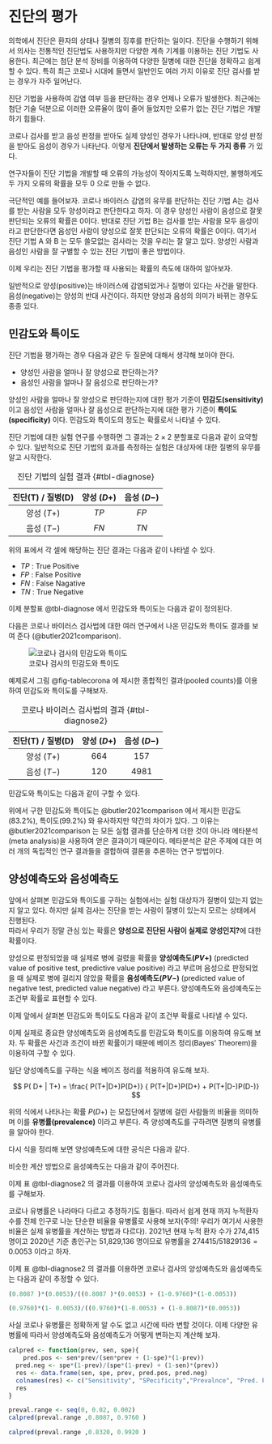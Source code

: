 

# 진단의 평가 {#sensitivity}

의학에서 진단은 환자의 상태나 질병의 징후를 판단하는 일이다. 진단을 수행하기 위해서 의사는 전통적인 진단법도 사용하지만 다양한 계측 기계를 이용하는  진단 기법도 사용한다.
최근에는 첨단 분석 장비를 이용하여 다양한 질병에 대한 진단을 정확하고 쉽게 할 수 있다. 
특히 최근 코로나 시대에 들면서 일반인도 여러 가지 이유로 진단 검사를 받는 경우가 자주 일어난다. 


진단 기법을 사용하여 감염 여부 등을 판단하는 경우 언제나 오류가 발생한다. 최근에는 첨단 기술 덕분으로 이러한 오류율이 많이 줄어 들었지만 
오류가 없는 진단 기법은 개발하기 힘들다.    


코로나 검사를 받고 음성 판정을 받아도 실제 양성인 경우가 나타나며, 반대로 양성 판정을 받아도 음성이 경우가 나타난다. 이렇게 **진단에서 발생하는 오류는 두 가지 종류** 가 있다. 

연구자들이 진단 기법을 개발할 때 오류의 가능성이 작아지도록 노력하지만, 불행하게도 두 가지 오류의 확률을 모두 0 으로 만들 수 없다.

극단적인 예를 들어보자. 코로나 바이러스 감염의 유무를 판단하는 진단 기법 A는  검사를 받는 사람을 모두 양성이라고 판단한다고 하자. 
이 경우 양성인 사람이 음성으로 잘못 판단되는 오류의 확률은 0이다. 반대로  진단 기법 B는  검사를 받는 사람을 모두 음성이라고 판단한다면 
음성인 사람이 양성으로 잘못 판단되는 오류의 확률은 0이다. 여기서 진단 기법 A 와 B 는 모두 쓸모없는 검사라는 것을 우리는 잘 알고 있다.
양성인 사람과 음성인 사람을  잘 구별할 수 있는 진단 기법이 좋은 방법이다.

이제 우리는 진단 기법을 평가할 때 사용되는 확률의 측도에 대하여 알아보자. 

::: {.callout-note}
일반적으로 양성(positive)는 바이러스에 감염되었거나 질병이 있다는 사건을 말한다. 음성(negative)는 양성의 반대 사건이다. 하지만 양성과 음성의 의미가 바뀌는 경우도 종종 있다.
:::

## 민감도와 특이도 

진단 기법을 평가하는 경우 다음과 같은 두 질문에 대해서 생각해 보아야 한다.

- 양성인 사람을 얼마나 잘 양성으로 판단하는가?
- 음성인 사람을 얼마나 잘 음성으로 판단하는가?

양성인 사람을 얼마나 잘 양성으로 판단하는지에 대한  평가 기준이 **민감도(sensitivity)** 이고 
음성인 사람을 얼마나 잘 음성으로 판단하는지에 대한 평가 기준이 **특이도(specificity)** 이다.
민감도와 특이도의 정도는 확률로서 나타낼 수 있다. 


진단 기법에 대한 실험 연구를 수행하면 그 결과는 $2 \times 2$ 분할표로 다음과 같이 요약할 수 있다. 일반적으로 진단 기법의 효과를 측정하는 실험은 대상자에 대한 질병의 유무를 알고 시작한다.  

|진단(T) / 질병(D)  | 양성 ($D+$)    | 음성 ($D-$)    | 
|:---------------:|:---------:|:-----------:|
| 양성 ($T+$) |$TP$  |  $FP$   |
| 음성 ($T-$)  | $FN$ |  $TN$   |

: 진단 기법의 실험 결과 {#tbl-diagnose}  

위의 표에서 각 셀에 해당하는 진단 결과는 다음과 같이 나타낼 수 있다.

- $TP$ : True Positive
- $FP$ : False Positive
- $FN$ : False Nagative
- $TN$ :  True Negative

이제 분할표 @tbl-diagnose 에서 민감도와 특이도는 다음과 같이 정의된다.

\begin{align}
\text{Sensitivity}(민감도) & = \frac{TP}{TP+FN} \\
\text{Specificity}(특이도) & = \frac{TN}{FP+TN}
\end{align}

다음은 코로나 바이러스 검사법에 대한 여러 연구에서 나온 민감도와 특이도 결과를 보여 준다 (@butler2021comparison).


![코로나 검사의 민감도와 특이도](../myimages/corona.png){#fig-tablecorona}


예제로서 그림 @fig-tablecorona 에 제시한 종합적인 결과(pooled counts)를 이용하여 민감도와 특이도를 구해보자. 

|진단(T) / 질병(D)  | 양성 ($D+$)    | 음성 ($D-$)    | 
|:---------------:|:---------:|:-----------:|
| 양성 ($T+$) |$664$  |  $157$   |
| 음성 ($T-$)  | $120$ |  $4981$   |
: 코로나 바이러스 검사법의 결과 {#tbl-diagnose2} 

민감도와 특이도는 다음과 같이 구할 수 있다.

\begin{align*}
\text{Sensitivity} & = \frac{664}{664+157} =  0.8087 \\
\text{Specificity} & = \frac{4891}{120+4891} =  0.9760
\end{align*}


위에서 구한 민감도와 특이도는  @butler2021comparison 에서 제시한 민감도(83.2\%), 특이도(99.2\%) 와 유사하지만 약간의 차이가 있다. 그 이유는  @butler2021comparison 는
모든 실험 결과를 단순하게 더한 것이 아니라 메타분석(meta analysis)을 사용하여 얻은 결과이기 때문이다.  메타분석은 같은 주제에 대한 여러 개의 독립적인 연구 결과들을 결합하여 결론을 추론하는 연구 방법이다.   

## 양성예측도와 음성예측도 

앞에서 살펴본 민감도와 특이도를 구하는 실험에서는 실험 대상자가 질병이 있는지 없는지 알고 있다. 하지만 실제 검사는 진단을 받는 사람이 질병이 있는지 모르는 상태에서 진행된다.  
따라서 우리가 정말 관심 있는 확률은 **양성으로 진단된 사람이 실제로 양성인지?**에 대한 확률이다. 

양성으로 판정되었을 때 실제로 병에 걸렸을 확률을 **양성예측도($PV+$)** (predicted value of positive test, predictive value positive) 라고 부르며 음성으로 판정되었을 때 실제로 병에 걸리지 않았을 확률을 **음성예측도($PV-$)** (predicted value of negative test, predicted value negative) 라고 부른다. 양성예측도와 음성예측도는 조건부 확률로 표현할 수 있다.

\begin{align}
PV+ & = P( D+ | T+) \\
PV- & = P( D- | T-)
\end{align}

이제 앞에서 살펴본 민감도와 특이도도 다음과 같이 조건부 확률로 나타낼 수 있다.

\begin{align}
\text{Sensitivity} & =  P(T+|D+) \\
\text{Specificity} & =  P(T-|D-)
\end{align}

이제 실제로 중요한 양성예측도와 음성예측도를 민감도와 특이도를 이용하여 유도해 보자.
두 확률은 사건과 조건이 바뀐 확률이기 때문에 베이즈 정리(Bayes' Theorem)을 이용하여 구할 수 있다.

일단 양성예측도를 구하는 식을 베이즈 정리를 적용하여 유도해 보자.

$$
P( D+ | T+)  = \frac{ P(T+|D+)P(D+)} {  P(T+|D+)P(D+) +  P(T+|D-)P(D-)}
$$

위의 식에서 나타나는 확률 $P(D+)$ 는 모집단에서 질병에 걸린 사람들의 비율을 의미하며 이를 **유병률(prevalence)** 이라고 부른다. 즉  양성예측도를 구하려면 질병의 유병률을 알아야 한다.


다시 식을 정리해 보면 양성예측도에 대한 공식은 다음과 같다.

\begin{align}
P( D+ | T+)  & = \frac{ P(T+|D+)P(D+)} {  P(T+|D+)P(D+) +  P(T+|D-)P(D-)} \\
         & = \frac{ P(T+|D+)P(D+)} {  P(T+|D+)P(D+) + [1- P(T-|D-)][1-P(D+)]} \\
         & = \frac{(민감도)(유병률)}{(민감도)(유병률) + (1-특이도)(1-유병률)}
\end{align}    

비슷한 계산 방법으로 음성예측도는 다음과 같이 주어진다.

\begin{align}
P( D - | T -)  & = \frac{ P(T -|D -)P(D -)} {  P(T-|D-)P(D-) +  P(T-|D+)P(D+)} \\
         & = \frac{ P(T-|D-)[1-P(D+)]} {  P(T-|D-)[1-P(D+)] + [1- P(T+|D-)] P(D+)} \\
         & = \frac{(특이도)(1- 유병률)}{(특이도)(1-유병률) + (1-민감도)(유병률)}
\end{align}      


이제 표 @tbl-diagnose2 의 결과를 이용하여 코로나 검사의 양성예측도와 음성예측도를 구해보자. 

코로나 유병률은 나라마다 다르고 추정하기도 힘들다. 따라서 쉽게 현재 까지 누적환자수를 전체 인구로 나눈 단순한 비율을 유병률로 사용해 보자(주의! 우리가 여기서 사용한 비율은 실제 유병률을 계산하는 방법과 다르다). 2021년 현재 누적 환자 수가 274,415 명이고 2020년 기준 총인구는 51,829,136 명이므로 유병률을 $274415/51829136= 0.0053$ 이라고 하자.


이제 표 @tbl-diagnose2 의 결과를 이용하면 코로나 검사의 양성예측도와 음성예측도는 다음과 같이 추정할 수 있다.


\begin{align*}
P( D+ | T+)  & = \frac{(민감도)(유병률)}{(민감도)(유병률) + (1-특이도)(1-유병률)} \\
     & = \frac{(0.8087 )(0.0053)}{(0.8087 )(0.0053) + (1-0.9760)(1-0.0053)} \\
     & = 0.1522
\end{align*}

```r
(0.8087 )*(0.0053)/((0.8087 )*(0.0053) + (1-0.9760)*(1-0.0053))
```



\begin{align}
P( D - | T -)  & = \frac{(특이도)(1- 유병률)}{(특이도)(1-유병률) + (1-민감도)(유병률)}\\
& = \frac{(0.9760)(1- 0.0053)}{(0.9760)(1-0.0053) + (1-0.8087)(0.0053)} \\
& = 0.9989
\end{align}

```r
(0.9760)*(1- 0.0053)/((0.9760)*(1-0.0053) + (1-0.8087)*(0.0053))
```

사실 코로나 유병률은 정확하게 알 수도 없고 시간에 따라 변할 것이다. 이제 다양한 유병률에 따라서 양성예측도와 음성예측도가 어떻게 변하는지 계산해 보자.

```r
calpred <- function(prev, sen, spe){
    pred.pos <- sen*prev/(sen*prev + (1-spe)*(1-prev))
  pred.neg <- spe*(1-prev)/(spe*(1-prev) + (1-sen)*(prev))
  res <- data.frame(sen, spe, prev, pred.pos, pred.neg)
  colnames(res) <- c("Sensitivity", "SPecificity","Prevalnce", "Pred. Post.", "Pred. Nega.")
  res
}

preval.range <- seq(0, 0.02, 0.002)
calpred(preval.range ,0.8087, 0.9760 )
```
  
```r
calpred(preval.range ,0.8320, 0.9920 )
```

